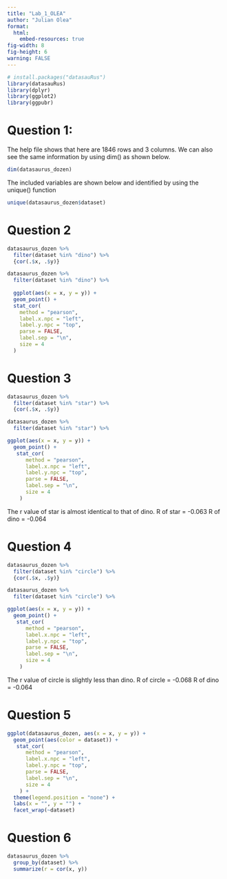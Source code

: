 ```yaml
---
title: "Lab_1_OLEA"
author: "Julian Olea"
format: 
  html:
    embed-resources: true
fig-width: 8
fig-height: 6
warning: FALSE
---
```


```r
# install.packages("datasauRus")
library(datasauRus)
library(dplyr)
library(ggplot2)
library(ggpubr)
```


# Question 1:

The help file shows that here are 1846 rows and 3 columns.
We can also see the same information by using dim() as shown below.

```r

dim(datasaurus_dozen)

```

The included variables are shown below and identified by using the unique() function

```r

unique(datasaurus_dozen$dataset)

```

# Question 2

```r

datasaurus_dozen %>%
  filter(dataset %in% "dino") %>%
  {cor(.$x, .$y)}

datasaurus_dozen %>%
  filter(dataset %in% "dino") %>%
  
  ggplot(aes(x = x, y = y)) +
  geom_point() +
  stat_cor(
    method = "pearson",
    label.x.npc = "left",
    label.y.npc = "top",
    parse = FALSE,
    label.sep = "\n",
    size = 4
  )

```

# Question 3

```r

datasaurus_dozen %>%
  filter(dataset %in% "star") %>%
  {cor(.$x, .$y)}

datasaurus_dozen %>%
  filter(dataset %in% "star") %>%

ggplot(aes(x = x, y = y)) +
  geom_point() +
   stat_cor(
      method = "pearson",
      label.x.npc = "left",
      label.y.npc = "top",
      parse = FALSE,
      label.sep = "\n",
      size = 4
    )


```

The r value of star is almost identical to that of dino. R of star = -0.063 R of dino = -0.064


# Question 4

```r

datasaurus_dozen %>%
  filter(dataset %in% "circle") %>%
  {cor(.$x, .$y)}

datasaurus_dozen %>%
  filter(dataset %in% "circle") %>%

ggplot(aes(x = x, y = y)) +
  geom_point() +
   stat_cor(
      method = "pearson",
      label.x.npc = "left",
      label.y.npc = "top",
      parse = FALSE,
      label.sep = "\n",
      size = 4
    )


```

The r value of circle is slightly less than dino. R of circle = -0.068 R of dino = -0.064

# Question 5

```r

ggplot(datasaurus_dozen, aes(x = x, y = y)) +
  geom_point(aes(color = dataset)) +
   stat_cor(
      method = "pearson",
      label.x.npc = "left",
      label.y.npc = "top",
      parse = FALSE,
      label.sep = "\n",
      size = 4
    ) +
  theme(legend.position = "none") +
  labs(x = "", y = "") +
  facet_wrap(~dataset)

```

# Question 6

```r

datasaurus_dozen %>%
  group_by(dataset) %>%
  summarize(r = cor(x, y))

```

